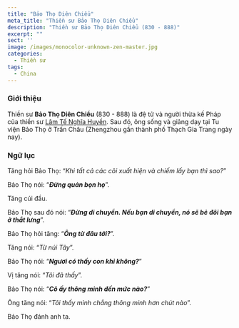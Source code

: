 ```yaml
---
title: "Bảo Thọ Diên Chiểu"
meta_title: "Thiền sư Bảo Thọ Diên Chiểu"
description: "Thiền sư Bảo Thọ Diên Chiểu (830 - 888)"
excerpt: ""
sect: ''
image: /images/monocolor-unknown-zen-master.jpg
categories:
  - Thiền sư
tags:
  - China
---
```


### Giới thiệu

Thiền sư **Bảo Thọ Diên Chiểu** (830 - 888) là đệ tử và người thừa kế Pháp của thiền sư [Lâm Tế Nghĩa Huyền](/masters/linji-yixuan).
Sau đó, ông sống và giảng dạy tại Tu viện Bảo Thọ ở Trấn Châu (Zhengzhou gần thành phố Thạch Gia Trang ngày nay).

### Ngữ lục

Tăng hỏi Bảo Thọ: “_Khi tất cả các cõi xuất hiện và chiếm lấy bạn thì sao?_”

Bảo Thọ nói: “**_Đừng quản bọn họ_**”.

Tăng cúi đầu.

Bảo Thọ sau đó nói: “**_Đừng di chuyển. Nếu bạn di chuyển, nó sẽ bẻ đôi bạn ở thắt lưng_**”.

Bảo Thọ hỏi tăng: “**_Ông từ đâu tới?_**”.

Tăng nói: “_Từ núi Tây_”.

Bảo Thọ nói: “**_Ngươi có thấy con khỉ không?_**”

Vị tăng nói: “_Tôi đã thấy_”.

Bảo Thọ nói: “**_Cô ấy thông minh đến mức nào?_**”

Ông tăng nói: “_Tôi thấy mình chẳng thông minh hơn chút nào_”.

Bảo Thọ đánh anh ta.
